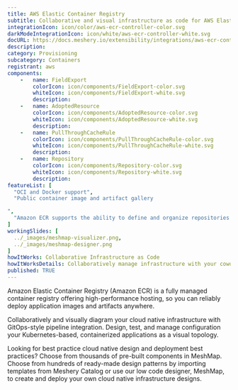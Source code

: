 ```yaml
---
title: AWS Elastic Container Registry
subtitle: Collaborative and visual infrastructure as code for AWS Elastic Container Registry
integrationIcon: icon/color/aws-ecr-controller-color.svg
darkModeIntegrationIcon: icon/white/aws-ecr-controller-white.svg
docURL: https://docs.meshery.io/extensibility/integrations/aws-ecr-controller
description: 
category: Provisioning
subcategory: Containers
registrant: aws
components: 
	-	name: FieldExport
		colorIcon: icon/components/FieldExport-color.svg
		whiteIcon: icon/components/FieldExport-white.svg
		description: 
	-	name: AdoptedResource
		colorIcon: icon/components/AdoptedResource-color.svg
		whiteIcon: icon/components/AdoptedResource-white.svg
		description: 
	-	name: PullThroughCacheRule
		colorIcon: icon/components/PullThroughCacheRule-color.svg
		whiteIcon: icon/components/PullThroughCacheRule-white.svg
		description: 
	-	name: Repository
		colorIcon: icon/components/Repository-color.svg
		whiteIcon: icon/components/Repository-white.svg
		description: 
featureList: [
  "OCI and Docker support",
  "Public container image and artifact gallery

",
  "Amazon ECR supports the ability to define and organize repositories in your registry using namespaces."
]
workingSlides: [
  ../_images/meshmap-visualizer.png,
  ../_images/meshmap-designer.png
]
howItWorks: Collaborative Infrastructure as Code
howItWorksDetails: Collaboratively manage infrastructure with your coworkers synchronously sharing the same designs.
published: TRUE
---
```

<p>
Amazon Elastic Container Registry (Amazon ECR) is a fully managed container registry offering high-performance hosting, so you can reliably deploy application images and artifacts anywhere.
</p>
<p>
    Collaboratively and visually diagram your cloud native infrastructure with GitOps-style pipeline integration. Design, test, and manage configuration your Kubernetes-based, containerized applications as a visual topology.
</p>
<p>
    Looking for best practice cloud native design and deployment best practices? Choose from thousands of pre-built components in MeshMap. Choose from hundreds of ready-made design patterns by importing templates from Meshery Catalog or use our low code designer, MeshMap, to create and deploy your own cloud native infrastructure designs.
</p>
